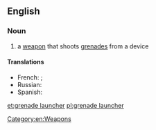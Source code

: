==English==
{{wikipedia}}
===Noun===
{{en-noun}}

# a [[weapon]] that shoots [[grenades]] from a device

====Translations====
* French: {{t|fr|lance-grenade|m}}; {{t|fr|lance-grenades|m}}
* Russian: {{t-|ru|гранатомёт|m|tr=granatomjót}}
* Spanish: {{t|es|lanzagranadas|m}}

[[Category:en:Weapons]]

[[et:grenade launcher]]
[[pl:grenade launcher]]